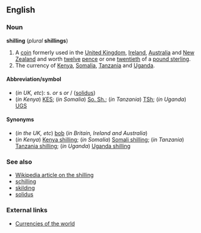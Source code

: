 ==English==
===Noun===
'''shilling''' (''plural'' '''shillings''')

#A [[coin]] formerly used in the [[United Kingdom]], [[Ireland]], [[Australia]] and [[New Zealand]] and worth [[twelve]] [[pence]] or one [[twentieth]] of a [[pound sterling]].
#The currency of [[Kenya]], [[Somalia]], [[Tanzania]] and [[Uganda]].

====Abbreviation/symbol====
*(''in UK, etc''): s. ''or'' s ''or'' / ([[solidus]])
*(''in Kenya'') [[KES]]; (''in Somalia'') [[So. Sh.]]; (''in Tanzania'') [[TSh]]; (''in Uganda'') [[UGS]]

====Synonyms====
*(''in the UK, etc'') [[bob]] (''in Britain, Ireland and Australia'')
*(''in Kenya'') [[Kenya shilling]]; (''in Somalia'') [[Somali shilling]]; (''in Tanzania'') [[Tanzania shilling]]; (''in Uganda'') [[Uganda shilling]]

===See also===
*[[w:shilling|Wikipedia article on the shilling]]
*[[schilling]]
*[[skilding]]
*[[solidus]]

===External links===
*[http://fx.sauder.ubc.ca/currency_table.html Currencies of the world]